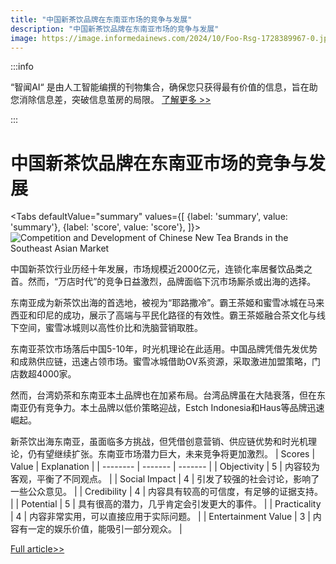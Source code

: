 ```yaml
---
title: "中国新茶饮品牌在东南亚市场的竞争与发展"
description: "中国新茶饮品牌在东南亚市场的竞争与发展"
image: https://image.informedainews.com/2024/10/Foo-Rsg-1728389967-0.jpg
---
```



:::info

“智闻AI“ 是由人工智能编撰的刊物集合，确保您只获得最有价值的信息，旨在助您消除信息差，突破信息茧房的局限。  [了解更多 >>](/)

:::

# 中国新茶饮品牌在东南亚市场的竞争与发展


<Tabs
	defaultValue="summary"
	values={[
	{label: 'summary', value: 'summary'},
	{label: 'score', value: 'score'},
]}>
<TabItem value="summary">
<img
  src="https://image.informedainews.com/2024/10/Foo-Rsg-1728389967-0.jpg"
  alt="Competition and Development of Chinese New Tea Brands in the Southeast Asian Market"
/>



中国新茶饮行业历经十年发展，市场规模近2000亿元，连锁化率居餐饮品类之首。然而，“万店时代”的竞争日益激烈，品牌面临下沉市场厮杀或出海的选择。

东南亚成为新茶饮出海的首选地，被视为“耶路撒冷”。霸王茶姬和蜜雪冰城在马来西亚和印尼的成功，展示了高端与平民化路径的有效性。霸王茶姬融合茶文化与线下空间，蜜雪冰城则以高性价比和洗脑营销取胜。

东南亚茶饮市场落后中国5-10年，时光机理论在此适用。中国品牌凭借先发优势和成熟供应链，迅速占领市场。蜜雪冰城借助OV系资源，采取激进加盟策略，门店数超4000家。

然而，台湾奶茶和东南亚本土品牌也在加紧布局。台湾品牌虽在大陆衰落，但在东南亚仍有竞争力。本土品牌以低价策略迎战，Estch Indonesia和Haus等品牌迅速崛起。

新茶饮出海东南亚，虽面临多方挑战，但凭借创意营销、供应链优势和时光机理论，仍有望继续扩张。东南亚市场潜力巨大，未来竞争将更加激烈。
</TabItem>
<TabItem value="score">
	| Scores     | Value   | Explanation |
	| -------- | ------- | ------- |
	| Objectivity  | 5    | 内容较为客观，平衡了不同观点。    |
	| Social Impact | 4     | 引发了较强的社会讨论，影响了一些公众意见。    |
	| Credibility    | 4    | 内容具有较高的可信度，有足够的证据支持。    |
	| Potential    | 5    | 具有很高的潜力，几乎肯定会引发更大的事件。    |
	| Practicality    | 4    | 内容非常实用，可以直接应用于实际问题。    |
	| Entertainment Value    | 3    | 内容有一定的娱乐价值，能吸引一部分观众。    |
</TabItem>
</Tabs>

[Full article>>](https://www.36kr.com/p/2983072889147397)
